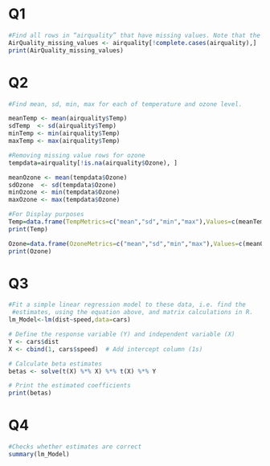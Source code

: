 # Q1

```r
#Find all rows in “airquality” that have missing values. Note that the airquality dataset in R is always available (just type airquality in the console to see it).
AirQuality_missing_values <- airquality[!complete.cases(airquality),]
print(AirQuality_missing_values)
```

# Q2

```r
#Find mean, sd, min, max for each of temperature and ozone level.

meanTemp <- mean(airquality$Temp)
sdTemp  <- sd(airquality$Temp)
minTemp <- min(airquality$Temp)
maxTemp <- max(airquality$Temp)

#Removing missing value rows for ozone
tempdata=airquality[!is.na(airquality$Ozone), ]  

meanOzone <- mean(tempdata$Ozone)
sdOzone  <- sd(tempdata$Ozone)
minOzone <- min(tempdata$Ozone)
maxOzone <- max(tempdata$Ozone)

#For Display purposes
Temp=data.frame(TempMetrics=c("mean","sd","min","max"),Values=c(meanTemp,sdTemp,minTemp,maxTemp))
print(Temp)

Ozone=data.frame(OzoneMetrics=c("mean","sd","min","max"),Values=c(meanOzone,sdOzone,minOzone,maxOzone))
print(Ozone)
```

# Q3

```r
#Fit a simple linear regression model to these data, i.e. find the 
 #estimates, using the equation above, and matrix calculations in R.
lm_Model<-lm(dist~speed,data=cars)

# Define the response variable (Y) and independent variable (X)
Y <- cars$dist  
X <- cbind(1, cars$speed)  # Add intercept column (1s)

# Calculate beta estimates 
betas <- solve(t(X) %*% X) %*% t(X) %*% Y

# Print the estimated coefficients
print(betas)


```

# Q4

```r
#Checks whether estimates are correct
summary(lm_Model)
```
